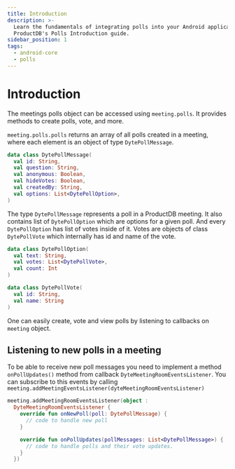 ```yaml
---
title: Introduction
description: >-
  Learn the fundamentals of integrating polls into your Android application with
  ProductDB's Polls Introduction guide.
sidebar_position: 1
tags:
  - android-core
  - polls
---
```


# Introduction

The meetings polls object can be accessed using `meeting.polls`. It provides
methods to create polls, vote, and more.

`meeting.polls.polls` returns an array of all polls created in a meeting, where
each element is an object of type `DytePollMessage`.

```kotlin
data class DytePollMessage(
  val id: String,
  val question: String,
  val anonymous: Boolean,
  val hideVotes: Boolean,
  val createdBy: String,
  val options: List<DytePollOption>,
)
```

The type `DytePollMessage` represents a poll in a ProductDB meeting. It also
contains list of `DytePollOption` which are options for a given poll. And every
`DytePollOption` has list of votes inside of it. Votes are objects of class
`DytePollVote` which internally has id and name of the vote.

```kotlin
data class DytePollOption(
  val text: String,
  val votes: List<DytePollVote>,
  val count: Int
)

data class DytePollVote(
  val id: String,
  val name: String
)
```

One can easily create, vote and view polls by listening to callbacks on
`meeting` object.

## Listening to new polls in a meeting

To be able to receive new poll messages you need to implement a method
`onPollUpdates()` method from callback `DyteMeetingRoomEventsListener`. You can
subscribe to this events by calling
`meeting.addMeetingEventsListener(dyteMeetingRoomEventsListener)`

```kotlin
meeting.addMeetingRoomEventsListener(object :
  DyteMeetingRoomEventsListener {
    override fun onNewPoll(poll: DytePollMessage) {
      // code to handle new poll
    }

    override fun onPollUpdates(pollMessages: List<DytePollMessage>) {
      // code to handle polls and their vote updates.
    }
  })
```


<head>
  <title>Android Core Polls Introduction</title>
</head>
